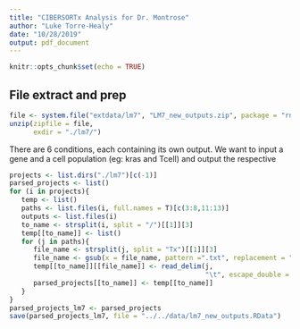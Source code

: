 ```yaml
---
title: "CIBERSORTx Analysis for Dr. Montrose"
author: "Luke Torre-Healy"
date: "10/28/2019"
output: pdf_document
---
```


```r
knitr::opts_chunk$set(echo = TRUE)
```

## File extract and prep

```r
file <- system.file("extdata/lm7", "LM7_new_outputs.zip", package = "rnaGinesis")
unzip(zipfile = file,
      exdir = "./lm7/")
```

There are 6 conditions, each containing its own output. We want to input a gene and a cell population (eg: kras and Tcell) and output the respective 

```r
projects <- list.dirs("./lm7")[c(-1)]
parsed_projects <- list()
for (i in projects){
   temp <- list()
   paths <- list.files(i, full.names = T)[c(3:8,11:13)]
   outputs <- list.files(i)
   to_name <- strsplit(i, split = "/")[[1]][3]
   temp[[to_name]] <- list()
   for (j in paths){
      file_name <- strsplit(j, split = "Tx")[[1]][3]
      file_name <- gsub(x = file_name, pattern =".txt", replacement = "")
      temp[[to_name]][[file_name]] <- read_delim(j,
                                                 "\t", escape_double = FALSE, trim_ws = TRUE)
      parsed_projects[[to_name]] <- temp[[to_name]]
   }
}
parsed_projects_lm7 <- parsed_projects
save(parsed_projects_lm7, file = "../../data/lm7_new_outputs.RData")
```





